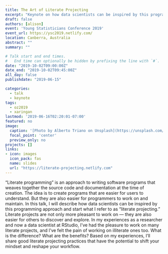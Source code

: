 ```yaml
---
title: The Art of Literate Projecting
excerpt: "Keynote on how data scientists can be inspired by this programming approach and start what I refer to as 'literate projecting.'" 
draft: false
authors: [alison]
event: 'Young Statisticians Conference 2019'
event_url: https://ysc2019.netlify.com/
location: Canberra, Australia
abstract: ""
summary: ""

# Talk start and end times.
#   End time can optionally be hidden by prefixing the line with `#`.
date: "2019-10-02T09:00:00Z"
date_end: "2019-10-02T09:45:00Z"
all_day: false
publishdate: "2019-06-15"

categories:
  - talk
  - keynote
tags:
  - oz2019
  - xaringan
lastmod: '2019-06-16T02:20:01-07:00'
featured: no
image:
  caption: '[Photo by Alberto Triano on Unsplash](https://unsplash.com/photos/rL7BHmjUV50)'
  focal_point: 'center'
  preview_only: no
projects: []
links:
- icon: images
  icon_pack: fas
  name: slides
  url: "https://literate-projecting.netlify.com"
---
```


"Literate programming" is an approach to writing software programs that weaves together the source code and documentation at the time of creation. The idea is to create programs that are easier for users to understand. But they are also easier for programmers to work on and maintain. In this talk, I will describe how data scientists can be inspired by this programming approach and start what I refer to as "literate projecting." Literate projects are not only more pleasant to work on &mdash; they are also easier for others to discover and explore. In my experiences as a researcher and now a data scientist at RStudio, I've had the pleasure to work on many literate projects, and I've felt the pain of working on illiterate ones too. What is the difference? What are the benefits? Based on my experiences, I'll share good literate projecting practices that have the potential to shift your mindset and reshape your workflow.
